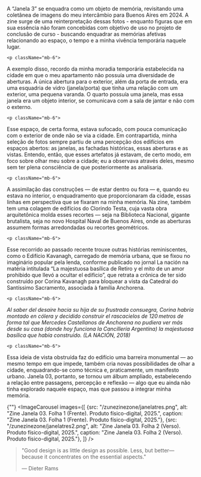 
<div className="space-y-8">
  <div className="prose prose-lg max-w-none">
    <p className="mb-6">
A “Janela 3” se enquadra como um objeto de memória, revisitando uma coletânea de imagens do meu intercâmbio para Buenos Aires em 2024. A zine surge de uma reinterpretação dessas fotos - enquanto figuras que em sua essência não foram concebidas com objetivo de uso no projeto de conclusão de curso -  buscando enquadrar as memórias afetivas relacionando ao espaço, o tempo e a minha vivência temporária naquele lugar. 
</p>

    <p className="mb-6">
A exemplo disso, recordo da minha moradia temporária estabelecida na cidade em que o meu apartamento não possuía uma diversidade de aberturas. A única abertura para o exterior, além da porta de entrada, era uma esquadria de vidro (janela/porta) que tinha uma relação com um exterior, uma pequena varanda. O quarto possuía uma janela, mas essa janela era um objeto interior, se comunicava com a sala de jantar e não com o externo.
</p>

    <p className="mb-6">
Esse espaço, de certa forma, estava sufocado, com pouca comunicação com o exterior de onde não se via a cidade. Em contrapartida, minha seleção de fotos sempre partiu de uma percepção dos edifícios em espaços abertos: as janelas, as fachadas históricas, essas aberturas e as vistas. Entendo, então, que esses artefatos já estavam, de certo modo, em foco sobre olhar meu sobre a cidade; eu a observava através deles, mesmo sem ter plena consciência de que posteriormente as analisaria.
</p>

    <p className="mb-6">
A assimilação das construções — de estar dentro ou fora — e, quando eu estava no interior, o enquadramento que proporcionaram da cidade, essas linhas em perspectiva que se fixaram na minha memória. Na zine, também tem uma colagem de edifícios do Clorindo Testa, cuja vasta obra arquitetônica molda esses recortes — seja na Biblioteca Nacional, gigante brutalista, seja no novo Hospital Naval de Buenos Aires, onde as aberturas assumem formas arredondadas ou recortes geométricos.
</p>

    <p className="mb-6">
Esse recorrido ao passado recente trouxe outras histórias reminiscentes, como o Edifício Kavanagh, carregado de memória urbana, que se fixou no imaginário popular pela lenda, conforme publicado no jornal La nación na matéria intitulada “La majestuosa basílica de Retiro y el mito de un amor prohibido que llevó a ocultar el edificio”, que retrata a crônica de ter sido construído por Corina Kavanagh para bloquear a vista da Catedral do Santíssimo Sacramento, associada à família Anchorena.
</p>

    <p className="mb-6">
_Al saber del desaire hacia su hija de su frustrada consuegra, Corina habría montado en cólera y decidido construir el rascacielos de 120 metros de forma tal que Mercedes Castellanos de Anchorena no pudiera ver más desde su casa (donde hoy funciona la Cancillería Argentina) la majestuosa basílica que había construido. (LA NACIÓN, 2018)_
</p>

    <p className="mb-6">
Essa ideia de vista obstruída faz do edifício uma barreira monumental — ao mesmo tempo em que impede, também cria novas possibilidades de olhar a cidade, enquadrando-se como técnica e, praticamente, um manifesto urbano. Janela 03, portanto, se tornou um álbum ampliado, estabelecendo a relação entre passagens, percepção e reflexão — algo que eu ainda não tinha explorado naquele espaço, mas que passou a integrar minha memória.
</p>
  </div>

  {""}
  <ImageCarousel
    images={[
        {src: "/zunezinezone/janelatres.png", alt: "Zine Janela 03. Folha 1 (Frente). Produto físico-digital, 2025.", caption: "Zine Janela 03. Folha 1 (Frente). Produto físico-digital, 2025."},
        {src: "/zunezinezone/janelatres2.png", alt: "Zine Janela 03. Folha 2 (Verso). Produto físico-digital, 2025.", caption: "Zine Janela 03. Folha 2 (Verso). Produto físico-digital, 2025."},
    ]}
  />

> "Good design is as little design as possible. Less, but
> better—because it concentrates on the essential aspects."
>
> — Dieter Rams


</div>
